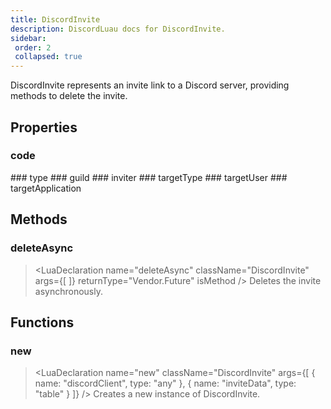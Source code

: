 ```yaml
---
title: DiscordInvite
description: DiscordLuau docs for DiscordInvite.
sidebar:
 order: 2
 collapsed: true
---
```

[//]: # (This file was automatically compiled through the Generator luau code under this repository)
[//]: # (if you want to edit the documentation of discord-luau, please write changes)
[//]: # (to the discord-luau repository itself, we extract the comments from discord-luau and translate)
[//]: # (them into markdown files that Nextra can interpret!)

[//]: # (----- DOCUMENT IMPORTS ----- )


[//]: # (----- DOCUMENT DESCRIPTION ----- )

DiscordInvite represents an invite link to a Discord server, providing methods to delete the invite.

[//]: # (----- DOCUMENT PROPERTIES ----- )

## Properties

### code

<LuaProperty name="DiscordInvite.code" type="string" />
### type

<LuaProperty name="DiscordInvite.type" type="number" />
### guild

<LuaProperty name="DiscordInvite.guild" type="{ id: string, name: string }?" />
### inviter

<LuaProperty name="DiscordInvite.inviter" type="Objects.DiscordUser?" />
### targetType

<LuaProperty name="DiscordInvite.targetType" type="number" />
### targetUser

<LuaProperty name="DiscordInvite.targetUser" type="Objects.DiscordUser?" />
### targetApplication

<LuaProperty name="DiscordInvite.targetApplication" type="{ id: string }?" />

[//]: # (----- DOCUMENT METHODS ----- )

## Methods

### deleteAsync

> <LuaDeclaration name="deleteAsync" className="DiscordInvite" args={[  ]} returnType="Vendor.Future<unknown>" isMethod />
Deletes the invite asynchronously.

[//]: # (----- DOCUMENT FUNCTIONS ----- )

## Functions

### new

> <LuaDeclaration name="new" className="DiscordInvite" args={[ { name: "discordClient", type: "any" }, { name: "inviteData", type: "table" } ]} />
Creates a new instance of DiscordInvite.

